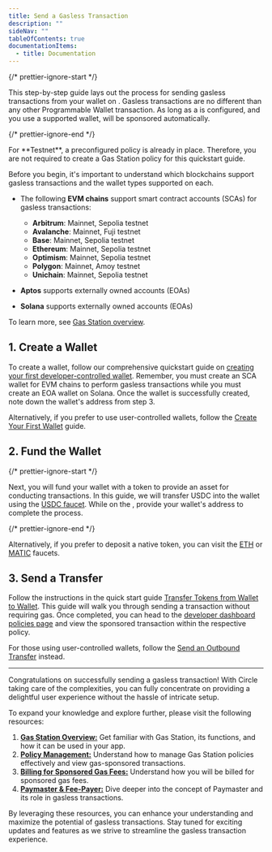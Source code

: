 ---
title: Send a Gasless Transaction
description: ""
sideNav: ""
tableOfContents: true
documentationItems:
  - title: Documentation
---

{/* prettier-ignore-start */}

This step-by-step guide lays out the process for sending gasless transactions
from your wallet on <Glossary term="Testnet" />. Gasless transactions are no
different than any other Programmable Wallet transaction. As long as a
<Glossary term="Gas Station policy" /> is configured, and you use a supported
wallet, <Glossary term="gas fees" /> will be sponsored automatically.

{/* prettier-ignore-end */}

<Note>
  For **Testnet**, a preconfigured policy is already in place. Therefore, you
  are not required to create a Gas Station policy for this quickstart guide.
</Note>

Before you begin, it's important to understand which blockchains support gasless
transactions and the wallet types supported on each.

- The following **EVM chains** support smart contract accounts (SCAs) for
  gasless transactions:

  - **Arbitrum**: Mainnet, Sepolia testnet
  - **Avalanche**: Mainnet, Fuji testnet
  - **Base**: Mainnet, Sepolia testnet
  - **Ethereum**: Mainnet, Sepolia testnet
  - **Optimism**: Mainnet, Sepolia testnet
  - **Polygon**: Mainnet, Amoy testnet
  - **Unichain**: Mainnet, Sepolia testnet

- **Aptos** supports externally owned accounts (EOAs)
- **Solana** supports externally owned accounts (EOAs)

To learn more, see [Gas Station overview](/wallets/gas-station).

## 1. Create a Wallet

To create a wallet, follow our comprehensive quickstart guide on
[creating your first developer-controlled wallet](/wallets/dev-controlled/create-your-first-wallet).
Remember, you must create an SCA wallet for EVM chains to perform gasless
transactions while you must create an EOA wallet on Solana. Once the wallet is
successfully created, note down the wallet's address from step 3.

Alternatively, if you prefer to use user-controlled wallets, follow the
[Create Your First Wallet](/wallets/user-controlled/react-native-sdk-ui-customization-api)
guide.

## 2. Fund the Wallet

{/* prettier-ignore-start */}

Next, you will fund your wallet with a token to provide an asset for conducting
transactions. In this guide, we will transfer USDC into the wallet using the
[USDC faucet](https://faucet.circle.com/). While on the
<Glossary term="faucet" />, provide your wallet's address to complete the
process.

{/* prettier-ignore-end */}

Alternatively, if you prefer to deposit a native token, you can visit the
[ETH](https://www.alchemy.com/faucets/ethereum-sepolia) or
[MATIC](https://faucet.polygon.technology/) faucets.

## 3. Send a Transfer

Follow the instructions in the quick start guide
[Transfer Tokens from Wallet to Wallet](/wallets/dev-controlled/transfer-tokens-across-wallets).
This guide will walk you through sending a transaction without requiring gas.
Once completed, you can head to the
[developer dashboard policies page](https://console.circle.com/gas-station/policies)
and view the sponsored transaction within the respective policy.

For those using user-controlled wallets, follow the
[Send an Outbound Transfer](/wallets/user-controlled/send-outbound-transfer)
instead.

---

Congratulations on successfully sending a gasless transaction! With Circle
taking care of the complexities, you can fully concentrate on providing a
delightful user experience without the hassle of intricate setup.

To expand your knowledge and explore further, please visit the following
resources:

1. [**Gas Station Overview:**](/wallets/gas-station) Get familiar with Gas
   Station, its functions, and how it can be used in your app.
2. [**Policy Management:**](/wallets/gas-station/policy-management) Understand
   how to manage Gas Station policies effectively and view gas-sponsored
   transactions.
3. [**Billing for Sponsored Gas Fees:**](/wallets/gas-station/billing)
   Understand how you will be billed for sponsored gas fees.
4. [**Paymaster & Fee-Payer:**](/wallets/gas-station/contract-addresses) Dive
   deeper into the concept of Paymaster and its role in gasless transactions.

By leveraging these resources, you can enhance your understanding and maximize
the potential of gasless transactions. Stay tuned for exciting updates and
features as we strive to streamline the gasless transaction experience.
